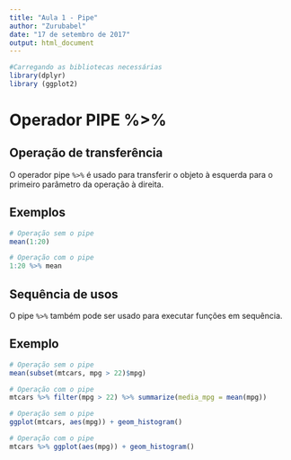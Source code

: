 ```yaml
---
title: "Aula 1 - Pipe"
author: "Zurubabel"
date: "17 de setembro de 2017"
output: html_document
---
```

```r
#Carregando as bibliotecas necessárias
library(dplyr)  
library (ggplot2)
```

# Operador PIPE %>%

## Operação de transferência

O operador pipe `%>%` é usado para transferir o objeto à esquerda para o primeiro parâmetro da operação à direita.

## Exemplos

```r
# Operação sem o pipe
mean(1:20)

# Operação com o pipe
1:20 %>% mean

```

## Sequência de usos

O pipe `%>%` também pode ser usado para executar funções em sequência.

## Exemplo

```r

# Operação sem o pipe
mean(subset(mtcars, mpg > 22)$mpg)

# Operação com o pipe
mtcars %>% filter(mpg > 22) %>% summarize(media_mpg = mean(mpg))

```

```r
# Operação sem o pipe
ggplot(mtcars, aes(mpg)) + geom_histogram()

# Operação com o pipe
mtcars %>% ggplot(aes(mpg)) + geom_histogram()

```